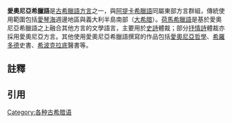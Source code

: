 {{Infobox language
|name          = 愛奧尼亞希臘語
|altname       = 
|nativename    = 
|pronunciation = 
|region        = [[愛琴海|愛琴海]]週邊地區、[[大希腊|義大利半島南部]]
|era           = 約前1000—前300年
|familycolor   = Indo-European
|fam2          = [[希臘語族|希臘語族]]
|fam3          = [[古希臘語方言|古希臘語言]]
|fam4          = 東部方言群組
|linglist      = grc-ion
|glotto        = ioni1244
|glottorefname = Ionic
|map           = AncientGreekDialects (Woodard) zh.svg
|mapsize       = 330
|mapcaption    = {{Ancient Greek dialects/legend}}
|isoexception  = dialect
}}
'''愛奧尼亞希臘語'''{{註|古希臘語中 {{lang|grc|Ἰωνικῶς}} 意爲「以愛奧尼亞希臘語寫作」，見 {{LSJ|*)iwniko/s|Ἰωνικός|shortref}}.}}是[[古希臘語方言|古希臘語方言]]之一，與[[阿提卡希臘語|阿提卡希臘語]]同屬東部方言群組，傳統使用範圍包括[[愛琴海|愛琴海]]週邊地區與義大利半島南部（[[大希腊|大希腊]]）。[[荷馬希臘語|荷馬希臘語]]是基於愛奧尼亞希臘語之上融合其他方言的文學語言，主要用於[[荷馬史詩|史詩]]體裁；部分[[古希臘抒情詩|抒情詩]]體裁亦採用愛奧尼亞方言。其他使用愛奧尼亞希臘語撰寫的作品包括[[前蘇格拉底哲學|愛奧尼亞哲學]]、[[希羅多德|希羅多德]]史書、[[希波克拉底|希波克拉底]]醫書等。

== 註釋 ==
{{reflist|group="註"}}

== 引用 ==
{{reflist}}

{{古希臘}}
{{Greek language periods}}

[[Category:各种古希腊语|Category:各种古希腊语]]
{{stub}}